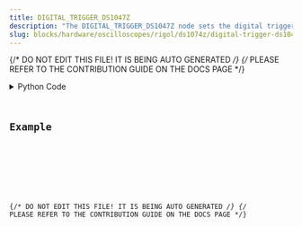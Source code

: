 ```yaml
---
title: DIGITAL_TRIGGER_DS1047Z
description: "The DIGITAL_TRIGGER_DS1047Z node sets the digital triggering channel, and level."
slug: blocks/hardware/oscilloscopes/rigol/ds1074z/digital-trigger-ds1047z
---
```


{/* DO NOT EDIT THIS FILE! IT IS BEING AUTO GENERATED */}
{/* PLEASE REFER TO THE CONTRIBUTION GUIDE ON THE DOCS PAGE */}


<PythonDocsDisplay docstring={docstring} />
<details>
<summary>Python Code</summary>



<Code code={pythonCode} lang="py" wrap theme="dracula" />

[Find this Flojoy Block on GitHub](https://github.com/flojoy-ai/blocks/blob/main/blocks/HARDWARE/OSCILLOSCOPES/RIGOL/DS1074Z/DIGITAL_TRIGGER_DS1047Z/DIGITAL_TRIGGER_DS1047Z.py)

</details>

## Example


<GetHelpWidget />


<AppDisplay app={app} blockName="DIGITAL_TRIGGER_DS1047Z" client:visible />


<Example />

{/* DO NOT EDIT THIS FILE! IT IS BEING AUTO GENERATED */}
{/* PLEASE REFER TO THE CONTRIBUTION GUIDE ON THE DOCS PAGE */}
